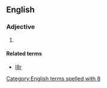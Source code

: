 ==English==

===Adjective===
{{en-adj|l8r|sup=l8est}}

# {{lb|en|Internet slang|text messaging}} {{abbr of|en|[[late]]}}

====Related terms====
* [[l8r]]

[[Category:English terms spelled with 8]]
